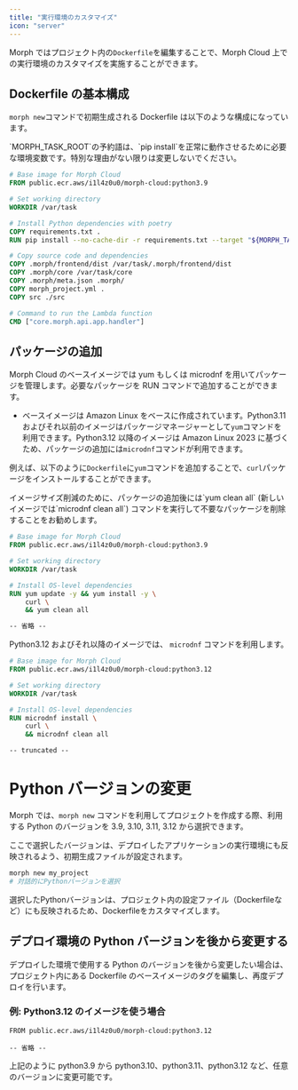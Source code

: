 ```yaml
---
title: "実行環境のカスタマイズ"
icon: "server"
---
```


Morph ではプロジェクト内の`Dockerfile`を編集することで、Morph Cloud 上での実行環境のカスタマイズを実施することができます。

## Dockerfile の基本構成

`morph new`コマンドで初期生成される Dockerfile は以下のような構成になっています。

<Warning>
  `MORPH_TASK_ROOT`の予約語は、`pip
  install`を正常に動作させるために必要な環境変数です。特別な理由がない限りは変更しないでください。
</Warning>

```Dockerfile
# Base image for Morph Cloud
FROM public.ecr.aws/i1l4z0u0/morph-cloud:python3.9

# Set working directory
WORKDIR /var/task

# Install Python dependencies with poetry
COPY requirements.txt .
RUN pip install --no-cache-dir -r requirements.txt --target "${MORPH_TASK_ROOT}"

# Copy source code and dependencies
COPY .morph/frontend/dist /var/task/.morph/frontend/dist
COPY .morph/core /var/task/core
COPY .morph/meta.json .morph/
COPY morph_project.yml .
COPY src ./src

# Command to run the Lambda function
CMD ["core.morph.api.app.handler"]
```

## パッケージの追加

Morph Cloud のベースイメージでは yum もしくは microdnf を用いてパッケージを管理します。必要なパッケージを RUN コマンドで追加することができます。

- ベースイメージは Amazon Linux をベースに作成されています。Python3.11 およびそれ以前のイメージはパッケージマネージャーとして`yum`コマンドを利用できます。Python3.12 以降のイメージは Amazon Linux 2023 に基づくため、パッケージの追加には`microdnf`コマンドが利用できます。

例えば、以下のように`Dockerfile`に`yum`コマンドを追加することで、`curl`パッケージをインストールすることができます。

<Note>
  イメージサイズ削減のために、パッケージの追加後には`yum clean all`
  (新しいイメージでは`microdnf clean all`)
  コマンドを実行して不要なパッケージを削除することをお勧めします。
</Note>

```Dockerfile
# Base image for Morph Cloud
FROM public.ecr.aws/i1l4z0u0/morph-cloud:python3.9

# Set working directory
WORKDIR /var/task

# Install OS-level dependencies
RUN yum update -y && yum install -y \
    curl \
    && yum clean all

-- 省略 --
```

Python3.12 およびそれ以降のイメージでは、 `microdnf` コマンドを利用します。

```Dockerfile
# Base image for Morph Cloud
FROM public.ecr.aws/i1l4z0u0/morph-cloud:python3.12

# Set working directory
WORKDIR /var/task

# Install OS-level dependencies
RUN microdnf install \
    curl \
    && microdnf clean all

-- truncated --
```

# Python バージョンの変更

Morph では、`morph new` コマンドを利用してプロジェクトを作成する際、利用する Python のバージョンを 3.9, 3.10, 3.11, 3.12 から選択できます。

ここで選択したバージョンは、デプロイしたアプリケーションの実行環境にも反映されるよう、初期生成ファイルが設定されます。

```bash
morph new my_project
# 対話的にPythonバージョンを選択
```

<Note>
  選択したPythonバージョンは、プロジェクト内の設定ファイル（Dockerfileなど）にも反映されるため、Dockerfileをカスタマイズします。
</Note>

## デプロイ環境の Python バージョンを後から変更する

デプロイした環境で使用する Python のバージョンを後から変更したい場合は、プロジェクト内にある Dockerfile のベースイメージのタグを編集し、再度デプロイを行います。

### 例: Python3.12 のイメージを使う場合

```docker
FROM public.ecr.aws/i1l4z0u0/morph-cloud:python3.12

-- 省略 --
```

上記のように python3.9 から python3.10、python3.11、python3.12 など、任意のバージョンに変更可能です。

